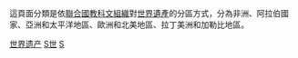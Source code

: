 {{Catnav|頁面分類|總類|維基百科模板|按内容分类的模板|地理模板}}
{{Catnav|頁面分類|人文學科|考古学|文物|世界遗产}}

這頁面分類是依[[聯合國教科文組織|聯合國教科文組織]]對[[世界遺產|世界遺產]]的分區方式，分為非洲、阿拉伯國家、亞洲和太平洋地區、歐洲和北美地區、拉丁美洲和加勒比地區。

[[Category:世界遗产|]]
[[Category:地理模板|S世]]
[[Category:文化模板|S]]